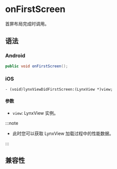 # onFirstScreen

首屏布局完成时调用。

## 语法

### Android

```java
public void onFirstScreen();
```

### iOS

```objc
- (void)lynxViewDidFirstScreen:(LynxView *)view;
```

#### 参数

- `view`: LynxView 实例。

:::note

- 此时您可以获取 LynxView 加载过程中的性能数据。

:::

## 兼容性


<LegacyCompatTable metadata="lynx-native-api/lynx-view-client/on-first-screen" />